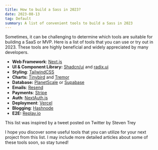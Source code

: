 ```yaml
---
title: How to build a Sass in 2023?
date: 2023-08-13
tag: Default
summary: A list of convenient tools to build a Sass in 2023
---
```


Sometimes, it can be challenging to determine which tools are suitable for building a SaaS or MVP. Here is a list of tools that you can use or try out in 2023. These tools are highly beneficial and widely appreciated by many developers.

- **Web Framework**: [Next.js](https://nextjs.org/)
- **UI & Component Library:** [Shadcn/ui](https://ui.shadcn.com/) and [radix.ui](https://www.radix-ui.com/)
- **Styling**: [TailwindCSS](https://tailwindcss.com/)
- **Charts:** [Tinybird](https://www.tinybird.co/) and [Tremor](https://www.tremor.so/)
- **Database:** [PlanetScale](https://planetscale.com/) or [Supabase](https://supabase.com/)
- **Emails**: [Resend](https://resend.com/)
- **Payments**: [Stripe](https://stripe.com/)
- **Auth**: [NextAuth.js](https://next-auth.js.org/)
- **Deployment**: [Vercel](https://vercel.com/)
- **Blogging**: [Hashnode](https://hashnode.com/)
- **E2E:** [Replay.io](https://www.replay.io/)

This list was inspired by a tweet posted on Twitter by Steven Trey

<StaticTweet id="1688936062260006912"/>

I hope you discover some useful tools that you can utilize for your next project from this list. I may include more detailed articles about some of these tools soon, so stay tuned!
